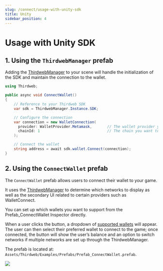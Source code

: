 ```yaml
---
slug: /connect/usage-with-unity-sdk
title: Unity
sidebar_position: 4
---
```



# Usage with Unity SDK

## 1. Using the `ThirdwebManager` prefab

Adding the [ThirdwebManager](/unity/ThirdwebManager) to your scene will handle the initialization of the SDK and maintain the connection to the wallet.

```csharp
using Thirdweb;

public async void ConnectWallet()
{
    // Reference to your Thirdweb SDK
    var sdk = ThirdwebManager.Instance.SDK;

    // Configure the connection
    var connection = new WalletConnection(
      provider: WalletProvider.Metamask,       // The wallet provider you want to connect to (Required)
      chainId: 1                               // The chain you want to connect to (Required)
    );

    // Connect the wallet
    string address = await sdk.wallet.Connect(connection);
}
```

## 2. Using the `ConnectWallet` prefab

The `ConnectWallet` prefab allows users to connect their wallet to your game.

It uses the [ThirdwebManager](/unity/ThirdwebManager) to determine which networks to display as well as the secondary UI related to certain providers such as WalletConnect.

You can set up which wallets you want to support from the Prefab_ConnectWallet Inspector directly.

When a user clicks the button, a dropdown of [supported wallets](#supported-wallets) will appear. The user can then
select their preferred wallet to connect to the game; once connected, the button will show the user&rsquo;s balance and an option to
switch networks if multiple networks are set up through the ThirdwebManager.

The prefab is located at: `Assets/Thirdweb/Examples/Prefabs/Prefab_ConnectWallet.prefab`.

<img src="/assets/connect-wallet/unity-connectwallet.png" />

<br />
<br />

<div className="row" style={{ marginBottom: 0, padding: 8, paddingTop: 0 }}>
  <div className="col col--12" style={{ padding: 8, paddingBottom: 0 }}>
    <QuickstartCard
      name="Learn more about Unity SDK"
      link="/unity"
      image="/assets/languages/unity.webp"
    />
  </div>
</div>
